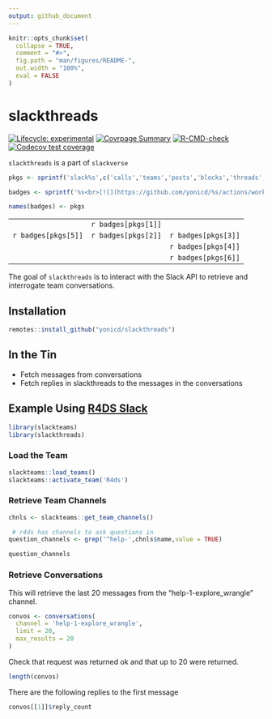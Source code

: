 ```yaml
---
output: github_document
---
```


<!-- README.md is generated from README.Rmd. Please edit that file -->

```r
knitr::opts_chunk$set(
  collapse = TRUE,
  comment = "#>",
  fig.path = "man/figures/README-",
  out.width = "100%",
  eval = FALSE
)
```

# slackthreads

<!-- badges: start -->
[![Lifecycle: experimental](https://img.shields.io/badge/lifecycle-experimental-orange.svg)](https://www.tidyverse.org/lifecycle/#experimental)
[![Covrpage Summary](https://img.shields.io/badge/covrpage-Last_Build_2023_03_11-brightgreen.svg)](https://tinyurl.com/2mtuu5gu)
[![R-CMD-check](https://github.com/yonicd/slackthreads/actions/workflows/r-cmd-check.yml/badge.svg)](https://github.com/yonicd/slackthreads/actions/workflows/r-cmd-check.yml)
[![Codecov test coverage](https://codecov.io/gh/yonicd/slackthreads/branch/master/graph/badge.svg)](https://codecov.io/gh/yonicd/slackthreads?branch=master)
<!-- badges: end -->

`slackthreads` is a part of `slackverse`

```r
pkgs <- sprintf('slack%s',c('calls','teams','posts','blocks','threads','reprex'))

badges <- sprintf('%s<br>[![](https://github.com/yonicd/%s/actions/workflows/r-cmd-check.yml/badge.svg)](https://github.com/yonicd/%s)',pkgs,pkgs,pkgs)

names(badges) <- pkgs

```

||||
|:-:|:-:|:-:|
||`r badges[pkgs[1]]`||
|`r badges[pkgs[5]]`|`r badges[pkgs[2]]`|`r badges[pkgs[3]]`|
|||`r badges[pkgs[4]]`|
|||`r badges[pkgs[6]]`|

The goal of `slackthreads` is to interact with the Slack API to retrieve and interrogate team conversations.

## Installation

``` r
remotes::install_github("yonicd/slackthreads")
```

## In the Tin

  - Fetch messages from conversations
  - Fetch replies in slackthreads to the messages in the conversations

## Example Using [R4DS Slack](https://www.rfordatasci.com/)

```r
library(slackteams)
library(slackthreads)

```
 
### Load the Team 
```r
slackteams::load_teams()
slackteams::activate_team('R4ds')
```
 
### Retrieve Team Channels 
 
```r
chnls <- slackteams::get_team_channels()

 # r4ds has channels to ask questions in
question_channels <- grep('^help-',chnls$name,value = TRUE)

question_channels
```
 
### Retrieve Conversations 

This will retrieve the last 20 messages from the "help-1-explore_wrangle" channel.

```r
  
convos <- conversations(
  channel = 'help-1-explore_wrangle', 
  limit = 20, 
  max_results = 20
)

```
 
Check that request was returned ok and that up to 20 were returned. 
 
```r
length(convos)
```

There are the following replies to the first message

```r
convos[[1]]$reply_count
```

